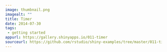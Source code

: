 ```yaml
---
image: thumbnail.png
imagealt: ""
title: Timer
date: 2014-07-30 
tags: 
 - getting started
appurl: https://gallery.shinyapps.io/011-timer
sourceurl: https://github.com/rstudio/shiny-examples/tree/master/011-timer
---
```

